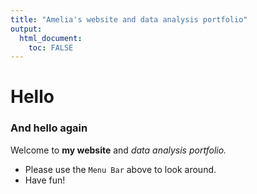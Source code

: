 ```yaml
---
title: "Amelia's website and data analysis portfolio"
output: 
  html_document:
    toc: FALSE
---
```


# Hello

### And hello again

Welcome to **my website** and _data analysis portfolio._ 


* Please use the `Menu Bar` above to look around.
* Have fun!
